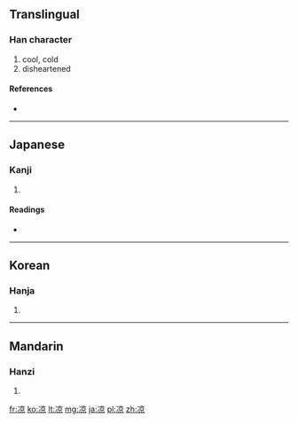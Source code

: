 {{also|涼}}
==Translingual==

===Han character===
{{Han char|rn=15|rad=冫|as=08|sn=10|four=|canj=戈一卜口火 (IMYRF)}}

# cool, cold
# disheartened

====References====
* {{Han ref|kx=0132.410|dkj=01665|dj=0296.290|hdz=10299.090|uh=51C9|ud=20937}}

----

==Japanese==

===Kanji===
{{ja-kanji|grade=|rs=冫08}}

# {{defn|Japanese|sort=冫08}}

====Readings====
* {{ja-readings|on=[[りょう]] (ryō)|kun=[[すずしい]] (suzushii)}}

----

==Korean==

===Hanja===
{{ko-hanja|hangeul=량|rv=ryang|mr=ryang}}

# {{defn|Korean|sort=冫08}}

----

==Mandarin==

===Hanzi===
{{cmn-hanzi|tra=涼|pin=[[liáng]] ([[liang2]])|wg=liang<sup>2</sup>}}

# {{defn|Mandarin|sort=冫08}}

[[fr:凉]]
[[ko:凉]]
[[lt:凉]]
[[mg:凉]]
[[ja:凉]]
[[pl:凉]]
[[zh:凉]]